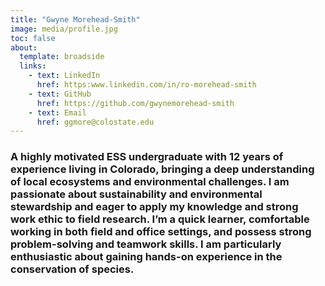 ```yaml
---
title: "Gwyne Morehead-Smith"
image: media/profile.jpg
toc: false
about:
  template: broadside
  links:
    - text: LinkedIn
      href: https:www.linkedin.com/in/ro-morehead-smith
    - text: GitHub
      href: https://github.com/gwynemorehead-smith
    - text: Email
      href: ggmore@colostate.edu
---
```

### A highly motivated ESS undergraduate with 12 years of experience living in Colorado, bringing a deep understanding of local ecosystems and environmental challenges. I am passionate about sustainability and environmental stewardship and eager to apply my knowledge and strong work ethic to field research. I'm a quick learner, comfortable working in both field and office settings, and possess strong problem-solving and teamwork skills. I am particularly enthusiastic about gaining hands-on experience in the conservation of species. 

